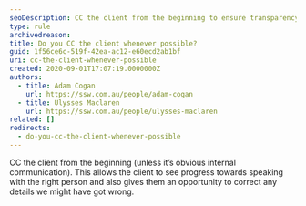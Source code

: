 ```yaml
---
seoDescription: CC the client from the beginning to ensure transparency and accuracy in communication.
type: rule
archivedreason:
title: Do you CC the client whenever possible?
guid: 1f56ce6c-519f-42ea-ac12-e60ecd2ab1bf
uri: cc-the-client-whenever-possible
created: 2020-09-01T17:07:19.0000000Z
authors:
  - title: Adam Cogan
    url: https://ssw.com.au/people/adam-cogan
  - title: Ulysses Maclaren
    url: https://ssw.com.au/people/ulysses-maclaren
related: []
redirects:
  - do-you-cc-the-client-whenever-possible
---
```


CC the client from the beginning (unless it’s obvious internal communication). This allows the client to see progress towards speaking with the right person and also gives them an opportunity to correct any details we might have got wrong.
